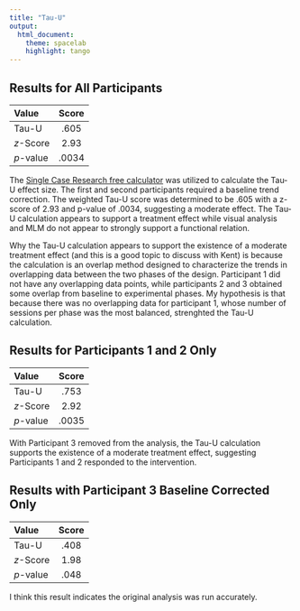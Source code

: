 ```yaml
---
title: "Tau-U"
output:
  html_document:
    theme: spacelab
    highlight: tango
---
```


## Results for All Participants 

| **Value** | **Score** |
| :-------- | :-------: |
| Tau-U     | .605      |
| *z*-Score | 2.93      |
| *p*-value | .0034     | 

The [Single Case Research free calculator](http://www.singlecaseresearch.org/) was utilized to calculate the Tau-U effect size. The first and second participants required a baseline trend correction. The weighted Tau-U score was determined to be .605 with a z-score of 2.93 and p-value of .0034, suggesting a moderate effect. The Tau-U calculation appears to support a treatment effect while visual analysis and MLM do not appear to strongly support a functional relation. 

Why the Tau-U calculation appears to support the existence of a moderate treatment effect (and this is a good topic to discuss with Kent) is because the calculation is an overlap method designed to characterize the trends in overlapping data between the two phases of the design. Participant 1 did not have any overlapping data points, while participants 2 and 3 obtained some overlap from baseline to experimental phases. My hypothesis is that because there was no overlapping data for participant 1, whose number of sessions per phase was the most balanced, strenghted the Tau-U calculation. 


## Results for Participants 1 and 2 Only  

| **Value** | **Score** |
| :-------- | :-------: |
| Tau-U     | .753      |
| *z*-Score | 2.92      |
| *p*-value | .0035     | 


With Participant 3 removed from the analysis, the Tau-U calculation supports the existence of a moderate treatment effect, suggesting Participants 1 and 2 responded to the intervention. 



## Results with Participant 3 Baseline Corrected Only 

| **Value** | **Score** |
| :-------- | :-------: |
| Tau-U     | .408      |
| *z*-Score | 1.98      |
| *p*-value | .048     | 

I think this result indicates the original analysis was run accurately. 